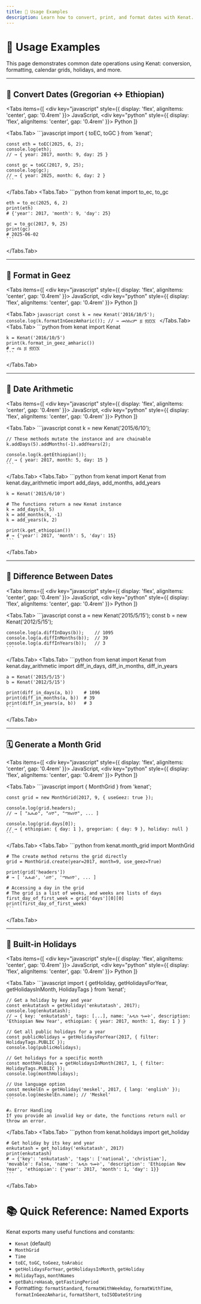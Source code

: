 ```yaml
---
title: 🧰 Usage Examples
description: Learn how to convert, print, and format dates with Kenat.
---
```



# 🧰 Usage Examples

This page demonstrates common date operations using Kenat: conversion, formatting, calendar grids, holidays, and more.

---

## 🔄 Convert Dates (Gregorian ↔ Ethiopian)

<Tabs
  items={[
    <div key="javascript" style={{ display: 'flex', alignItems: 'center', gap: '0.4rem' }}><SiJavascript size={16} /> JavaScript</div>,
    <div key="python" style={{ display: 'flex', alignItems: 'center', gap: '0.4rem' }}><SiPython size={16} /> Python</div>
  ]}
>
  <Tabs.Tab>
    ```javascript
    import { toEC, toGC } from 'kenat';

    const eth = toEC(2025, 6, 2);
    console.log(eth); 
    // → { year: 2017, month: 9, day: 25 }

    const gc = toGC(2017, 9, 25);
    console.log(gc); 
    // → { year: 2025, month: 6, day: 2 }
    ```
  </Tabs.Tab>
  <Tabs.Tab>
    ```python
    from kenat import to_ec, to_gc

    eth = to_ec(2025, 6, 2)
    print(eth)
    # {'year': 2017, 'month': 9, 'day': 25}

    gc = to_gc(2017, 9, 25)
    print(gc)
    # 2025-06-02
    ```
  </Tabs.Tab>
</Tabs>

---

## 🧠 Format in Geez

<Tabs
  items={[
    <div key="javascript" style={{ display: 'flex', alignItems: 'center', gap: '0.4rem' }}><SiJavascript size={16} /> JavaScript</div>,
    <div key="python" style={{ display: 'flex', alignItems: 'center', gap: '0.4rem' }}><SiPython size={16} /> Python</div>
  ]}
>
  <Tabs.Tab>
    ```javascript
    const k = new Kenat('2016/10/5');
    console.log(k.formatInGeezAmharic());
    // → መስከረም ፭ ፳፻፲፮
    ```
  </Tabs.Tab>
  <Tabs.Tab>
    ```python
    from kenat import Kenat

    k = Kenat('2016/10/5')
    print(k.format_in_geez_amharic())
    # → ሰኔ ፭ ፳፻፲፮
    ```
  </Tabs.Tab>
</Tabs>

---

## 🧮 Date Arithmetic

<Tabs
  items={[
    <div key="javascript" style={{ display: 'flex', alignItems: 'center', gap: '0.4rem' }}><SiJavascript size={16} /> JavaScript</div>,
    <div key="python" style={{ display: 'flex', alignItems: 'center', gap: '0.4rem' }}><SiPython size={16} /> Python</div>
  ]}
>
  <Tabs.Tab>
    ```javascript
    const k = new Kenat('2015/6/10');

    // These methods mutate the instance and are chainable
    k.addDays(5).addMonths(-1).addYears(2);

    console.log(k.getEthiopian());
    // → { year: 2017, month: 5, day: 15 }
    ```
  </Tabs.Tab>
  <Tabs.Tab>
    ```python
    from kenat import Kenat
    from kenat.day_arithmetic import add_days, add_months, add_years

    k = Kenat('2015/6/10')

    # The functions return a new Kenat instance
    k = add_days(k, 5)
    k = add_months(k, -1)
    k = add_years(k, 2)

    print(k.get_ethiopian())
    # → {'year': 2017, 'month': 5, 'day': 15}
    ```
  </Tabs.Tab>
</Tabs>

---

## 📏 Difference Between Dates

<Tabs
  items={[
    <div key="javascript" style={{ display: 'flex', alignItems: 'center', gap: '0.4rem' }}><SiJavascript size={16} /> JavaScript</div>,
    <div key="python" style={{ display: 'flex', alignItems: 'center', gap: '0.4rem' }}><SiPython size={16} /> Python</div>
  ]}
>
  <Tabs.Tab>
    ```javascript
    const a = new Kenat('2015/5/15');
    const b = new Kenat('2012/5/15');

    console.log(a.diffInDays(b));    // 1095
    console.log(a.diffInMonths(b));  // 39
    console.log(a.diffInYears(b));   // 3
    ```
  </Tabs.Tab>
  <Tabs.Tab>
    ```python
    from kenat import Kenat
    from kenat.day_arithmetic import diff_in_days, diff_in_months, diff_in_years

    a = Kenat('2015/5/15')
    b = Kenat('2012/5/15')

    print(diff_in_days(a, b))    # 1096
    print(diff_in_months(a, b))  # 39
    print(diff_in_years(a, b))   # 3
    ```
  </Tabs.Tab>
</Tabs>

---

## 🗓 Generate a Month Grid

<Tabs
  items={[
    <div key="javascript" style={{ display: 'flex', alignItems: 'center', gap: '0.4rem' }}><SiJavascript size={16} /> JavaScript</div>,
    <div key="python" style={{ display: 'flex', alignItems: 'center', gap: '0.4rem' }}><SiPython size={16} /> Python</div>
  ]}
>
  <Tabs.Tab>
    ```javascript
    import { MonthGrid } from 'kenat';

    const grid = new MonthGrid(2017, 9, { useGeez: true });

    console.log(grid.headers);
    // → [ "እሑድ", "ሰኞ", "ማክሰኞ", ... ]

    console.log(grid.days[0]);
    // → { ethiopian: { day: 1 }, gregorian: { day: 9 }, holiday: null }
    ```
  </Tabs.Tab>
  <Tabs.Tab>
    ```python
    from kenat.month_grid import MonthGrid

    # The create method returns the grid directly
    grid = MonthGrid.create(year=2017, month=9, use_geez=True)

    print(grid['headers'])
    # → [ 'እሑድ', 'ሰኞ', 'ማክሰኞ', ... ]

    # Accessing a day in the grid
    # The grid is a list of weeks, and weeks are lists of days
    first_day_of_first_week = grid['days'][0][0]
    print(first_day_of_first_week)
    ```
  </Tabs.Tab>
</Tabs>

---

## 🕌 Built-in Holidays

<Tabs
  items={[
    <div key="javascript" style={{ display: 'flex', alignItems: 'center', gap: '0.4rem' }}><SiJavascript size={16} /> JavaScript</div>,
    <div key="python" style={{ display: 'flex', alignItems: 'center', gap: '0.4rem' }}><SiPython size={16} /> Python</div>
  ]}
>
  <Tabs.Tab>
    ```javascript
    import { getHoliday, getHolidaysForYear, getHolidaysInMonth, HolidayTags } from 'kenat';

    // Get a holiday by key and year
    const enkutatash = getHoliday('enkutatash', 2017);
    console.log(enkutatash);
    // → { key: 'enkutatash', tags: [...], name: 'አዲስ ዓመት', description: 'Ethiopian New Year', ethiopian: { year: 2017, month: 1, day: 1 } }

    // Get all public holidays for a year
    const publicHolidays = getHolidaysForYear(2017, { filter: HolidayTags.PUBLIC });
    console.log(publicHolidays);

    // Get holidays for a specific month
    const monthHolidays = getHolidaysInMonth(2017, 1, { filter: HolidayTags.PUBLIC });
    console.log(monthHolidays);

    // Use language option
    const meskelEn = getHoliday('meskel', 2017, { lang: 'english' });
    console.log(meskelEn.name); // 'Meskel'
    ```

    #⚠️ Error Handling
    If you provide an invalid key or date, the functions return null or throw an error.
  </Tabs.Tab>
  <Tabs.Tab>
    ```python
    from kenat.holidays import get_holiday

    # Get holiday by its key and year
    enkutatash = get_holiday('enkutatash', 2017)
    print(enkutatash)
    # → {'key': 'enkutatash', 'tags': ['national', 'christian'], 'movable': False, 'name': 'አዲስ ዓመት', 'description': 'Ethiopian New Year', 'ethiopian': {'year': 2017, 'month': 1, 'day': 1}}
    ```
  </Tabs.Tab>
</Tabs>

# 📚 Quick Reference: Named Exports

Kenat exports many useful functions and constants:

- `Kenat` (default)
- `MonthGrid`
- `Time`
- `toEC`, `toGC`, `toGeez`, `toArabic`
- `getHolidaysForYear`, `getHolidaysInMonth`, `getHoliday`
- `HolidayTags`, `monthNames`
- `getBahireHasab`, `getFastingPeriod`
- Formatting: `formatStandard`, `formatWithWeekday`, `formatWithTime`, `formatInGeezAmharic`, `formatShort`, `toISODateString`
